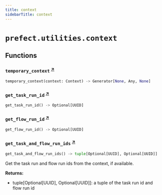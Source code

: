 ```yaml
---
title: context
sidebarTitle: context
---
```


# `prefect.utilities.context`

## Functions

### `temporary_context` <sup><a href="https://github.com/prefecthq/prefect/blob/main/src/prefect/utilities/context.py#L12" target="_blank">↗</a></sup>

```python
temporary_context(context: Context) -> Generator[None, Any, None]
```

### `get_task_run_id` <sup><a href="https://github.com/prefecthq/prefect/blob/main/src/prefect/utilities/context.py#L24" target="_blank">↗</a></sup>

```python
get_task_run_id() -> Optional[UUID]
```

### `get_flow_run_id` <sup><a href="https://github.com/prefecthq/prefect/blob/main/src/prefect/utilities/context.py#L33" target="_blank">↗</a></sup>

```python
get_flow_run_id() -> Optional[UUID]
```

### `get_task_and_flow_run_ids` <sup><a href="https://github.com/prefecthq/prefect/blob/main/src/prefect/utilities/context.py#L42" target="_blank">↗</a></sup>

```python
get_task_and_flow_run_ids() -> tuple[Optional[UUID], Optional[UUID]]
```


Get the task run and flow run ids from the context, if available.

**Returns:**
- tuple\[Optional\[UUID], Optional\[UUID]]: a tuple of the task run id and flow run id

